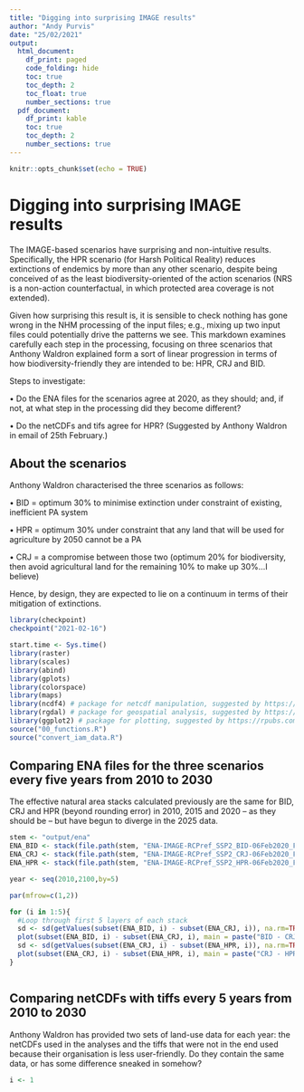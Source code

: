 ```yaml
---
title: "Digging into surprising IMAGE results"
author: "Andy Purvis"
date: "25/02/2021"
output:
  html_document: 
    df_print: paged
    code_folding: hide
    toc: true
    toc_depth: 2
    toc_float: true
    number_sections: true
  pdf_document:
    df_print: kable
    toc: true
    toc_depth: 2
    number_sections: true
---
```


```r
knitr::opts_chunk$set(echo = TRUE)
```

# Digging into surprising IMAGE results

The IMAGE-based scenarios have surprising and non-intuitive results. Specifically, the HPR scenario (for Harsh Political Reality) reduces extinctions of endemics by more than any other scenario, despite being conceived of as the least biodiversity-oriented of the action scenarios (NRS is a non-action counterfactual, in which protected area coverage is not extended).

Given how surprising this result is, it is sensible to check nothing has gone wrong in the NHM processing of the input files; e.g., mixing up two input files could potentially drive the patterns we see. This markdown examines carefully each step in the processing, focusing on three scenarios that Anthony Waldron explained form a sort of linear progression in terms of how biodiversity-friendly they are intended to be: HPR, CRJ and BID.

Steps to investigate:
  
  • Do the ENA files for the scenarios agree at 2020, as they should; and, if not, at what step in the processing did they become different?
  
  • Do the netCDFs and tifs agree for HPR? (Suggested by Anthony Waldron in email of 25th February.)
  
## About the scenarios

Anthony Waldron characterised the three scenarios as follows:

• BID = optimum 30% to minimise extinction under constraint of existing, inefficient PA system

• HPR = optimum 30% under constraint that any land that will be used for agriculture by 2050 cannot be a PA

• CRJ = a compromise between those two (optimum 20% for biodiversity, then avoid agricultural land for the remaining 10% to make up 30%...I believe)

Hence, by design, they are expected to lie on a continuum in terms of their mitigation of extinctions.

```r
library(checkpoint)
checkpoint("2021-02-16")

start.time <- Sys.time()
library(raster)
library(scales)
library(abind)
library(gplots)
library(colorspace)
library(maps)
library(ncdf4) # package for netcdf manipulation, suggested by https://rpubs.com/boyerag/297592
library(rgdal) # package for geospatial analysis, suggested by https://rpubs.com/boyerag/297592
library(ggplot2) # package for plotting, suggested by https://rpubs.com/boyerag/297592
source("00_functions.R")
source("convert_iam_data.R")
```

## Comparing ENA files for the three scenarios every five years from 2010 to 2030

The effective natural area stacks calculated previously are the same for BID, CRJ and HPR (beyond rounding error) in 2010, 2015 and 2020 -- as they should be -- but have begun to diverge in the 2025 data. 

```r
stem <- "output/ena"
ENA_BID <- stack(file.path(stem, "ENA-IMAGE-RCPref_SSP2_BID-06Feb2020_FinalMask.nc"))
ENA_CRJ <- stack(file.path(stem, "ENA-IMAGE-RCPref_SSP2_CRJ-06Feb2020_FinalMask.nc"))
ENA_HPR <- stack(file.path(stem, "ENA-IMAGE-RCPref_SSP2_HPR-06Feb2020_FinalMask.nc"))

year <- seq(2010,2100,by=5)

par(mfrow=c(1,2))

for (i in 1:5){
  #Loop through first 5 layers of each stack
  sd <- sd(getValues(subset(ENA_BID, i) - subset(ENA_CRJ, i)), na.rm=TRUE)
  plot(subset(ENA_BID, i) - subset(ENA_CRJ, i), main = paste("BID - CRJ: ENA in", year[i]), sub = paste("Standard deviation =", round(sd, 4)))
  sd <- sd(getValues(subset(ENA_CRJ, i) - subset(ENA_HPR, i)), na.rm=TRUE)
  plot(subset(ENA_CRJ, i) - subset(ENA_HPR, i), main = paste("CRJ - HPR: ENA in", year[i]), sub = paste("Standard deviation =", round(sd, 4)))
}



```

## Comparing netCDFs with tiffs every 5 years from 2010 to 2030

Anthony Waldron has provided two sets of land-use data for each year: the netCDFs used in the analyses and the tiffs that were not in the end used because their organisation is less user-friendly. Do they contain the same data, or has some difference sneaked in somehow? 

```r

i <- 1

```
